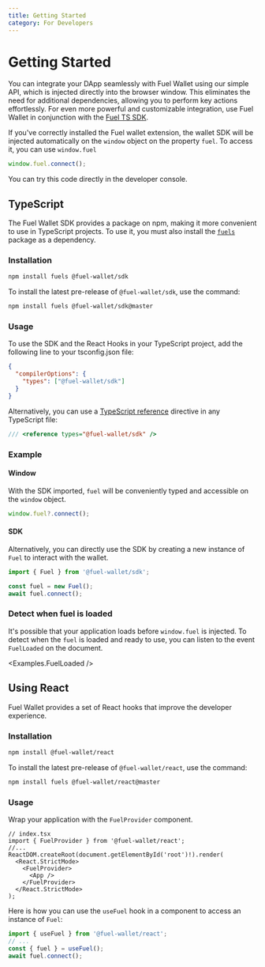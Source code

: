 ```yaml
---
title: Getting Started
category: For Developers
---
```


# Getting Started

You can integrate your DApp seamlessly with Fuel Wallet using our simple API, which is injected directly into the browser window.
This eliminates the need for additional dependencies, allowing you to perform key actions effortlessly.
For even more powerful and customizable integration, use Fuel Wallet in conjunction with the [Fuel TS SDK](https://fuellabs.github.io/fuels-ts/).

<ConnectionAlert />

If you've correctly installed the Fuel wallet extension, the wallet SDK will be injected automatically on the `window` object on the property `fuel`. To access it, you can use `window.fuel`

```ts
window.fuel.connect();
```

You can try this code directly in the developer console.

## TypeScript

The Fuel Wallet SDK provides a package on npm, making it more convenient to use in TypeScript projects.
To use it, you must also install the [`fuels`](https://www.npmjs.com/package/fuels) package as a dependency.

### Installation

```bash
npm install fuels @fuel-wallet/sdk
```

To install the latest pre-release of `@fuel-wallet/sdk`, use the command:

```bash
npm install fuels @fuel-wallet/sdk@master
```

### Usage

To use the SDK and the React Hooks in your TypeScript project, add the following line to your tsconfig.json file:

```json
{
  "compilerOptions": {
    "types": ["@fuel-wallet/sdk"]
  }
}
```

Alternatively, you can use a [TypeScript reference](https://www.typescriptlang.org/docs/handbook/triple-slash-directives.html) directive in any TypeScript file:

```ts
/// <reference types="@fuel-wallet/sdk" />
```

### Example

#### Window

With the SDK imported, `fuel` will be conveniently typed and accessible on the `window` object.

```ts
window.fuel?.connect();
```

#### SDK

Alternatively, you can directly use the SDK by creating a new instance of `Fuel` to interact with the wallet.

```ts
import { Fuel } from '@fuel-wallet/sdk';

const fuel = new Fuel();
await fuel.connect();
```

### Detect when fuel is loaded

It's possible that your application loads before `window.fuel` is injected. To detect when the `fuel` is loaded and ready to use, you can listen to the event `FuelLoaded` on the document.

<CodeImport file="../../examples/FuelLoaded.tsx" commentBlock="detectFuel" />

<Examples.FuelLoaded />

## Using React

Fuel Wallet provides a set of React hooks that improve the developer experience.

### Installation

```bash
npm install @fuel-wallet/react
```

To install the latest pre-release of `@fuel-wallet/react`, use the command:

```bash
npm install fuels @fuel-wallet/react@master
```

### Usage

Wrap your application with the `FuelProvider` component.

```tsx
// index.tsx
import { FuelProvider } from '@fuel-wallet/react';
//...
ReactDOM.createRoot(document.getElementById('root')!).render(
  <React.StrictMode>
    <FuelProvider>
      <App />
    </FuelProvider>
  </React.StrictMode>
);
```

Here is how you can use the `useFuel` hook in a component to access an instance of `Fuel`:

```ts
import { useFuel } from '@fuel-wallet/react';
// ...
const { fuel } = useFuel();
await fuel.connect();
```
